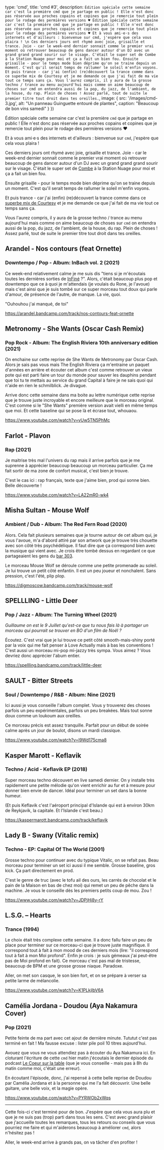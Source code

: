 

  type: 'cmd',
  title: 'cmd #3',
  description: `
Édition spéciale cette semaine car c'est la première cmd que je partage en
public ! Elle n'est donc pas réservée aux proches copains et copines que je
remercie tout plein pour le rodage des permières versions ♥
Édition spéciale cette semaine car c'est la première cmd que je partage en
public ! Elle n'est donc pas réservée aux proches copains et copines que je
remercie tout plein pour le rodage des permières versions ♥
Et à vous ami·e·s des internets et d'ailleurs : bienvenue sur cmd, j'espère que
cela vous plaira ! \n
Ces derniers jours ont rhymé avec joie, grisaille et trance. Joie - car le
week-end dernier sonnait comme le premier vrai moment où retrouver beaucoup de
gens dancer autour d'un DJ avec un grand grand grand sourir sur le visage.
C'était le super set de Combe à la Station Nuage pour moi et ça a fait un bien fou.
Ensuite grisaille - pour le temps mode bien déprime qu'on se traine depuis un
moment. C'est qu'il serait temps de rallumer le soleil m'enfin voyons.
Et puis trance - car j'ai (enfin) (re)découvert la trance comme dans ce
superbe mix de Courtesy et je me demande ce que j'ai fait de ma vie tout ce temps sans ça.
Vous l'aurez compris, il y aura de la grosse techno / trance au menu aujourd'hui
mais comme on aime beaucoup de choses sur cmd on entendra aussi de la pop, du
jazz, de l'ambient, de la house, du rap. Plein de choses ! Assez parlé, tout de
suite le premier titre tout droit dans tes oreilles.
`,
  image: {
    src: '/images/cmd-3.jpg',
    alt: "Un panneau Guinguette entouré de plantes",
    caption: "Beaucoup de bon vins samedi"
  }
})

Édition spéciale cette semaine car c'est la première `cmd` que je partage en
public ! Elle n'est donc pas réservée aux proches copains et copines que je
remercie tout plein pour le rodage des permières versions ♥

Et à vous ami·e·s des internets et d'ailleurs : bienvenue sur `cmd`, j'espère que
cela vous plaira !

Ces derniers jours ont rhymé avec joie, grisaille et trance. Joie - car le
week-end dernier sonnait comme le premier vrai moment où retrouver beaucoup de
gens dancer autour d'un DJ avec un grand grand grand sourir sur le visage.
C'était le super set de [Combe](https://www.facebook.com/djCombe) à la Station
Nuage pour moi et ça a fait un bien fou.

Ensuite grisaille - pour le temps mode bien déprime qu'on se traine depuis un
moment. C'est qu'il serait temps de rallumer le soleil m'enfin voyons.

Et puis trance - car j'ai (enfin) (re)découvert la trance comme dans ce
[superbe mix de Courtesy](https://www.youtube.com/watch?v=yEgV-alFoIU) et je me
demande ce que j'ai fait de ma vie tout ce temps sans ça.

Vous l'aurez compris, il y aura de la grosse techno / trance au menu aujourd'hui
mais comme on aime beaucoup de choses sur `cmd` on entendra aussi de la pop, du
jazz, de l'ambient, de la house, du rap. Plein de choses ! Assez parlé, tout de
suite le premier titre tout droit dans tes oreilles.


## Arandel - Nos contours (feat Ornette)
### Downtempo / Pop - Album: InBach vol. 2 (2021)

Ce week-end relativement calme je me suis dis "tiens si je m'écoutais toutes les
dernières sorties de [InFiné](https://infine-rec.bandcamp.com/artists) ?".
Alors, c'était beaucoup plus pop et downtempo que ce à quoi je m'attendais (je
voulais du Rone, je l'avoue) mais c'est ainsi que je suis tombé sur ce super
morceau tout doux qui parle d'amour, de présence de l'autre, de manque. La vie,
quoi.

"Ouhouhou j'ai manqué, de toi"

https://arandel.bandcamp.com/track/nos-contours-feat-ornette


## Metronomy - She Wants (Oscar Cash Remix)
### Pop Rock - Album: The English Riviera 10th anniversary edition (2021)

On enchaine sur cette reprise de She Wants de Metronomy par Oscar Cash. Alors
je sais pas vous mais The English Riviera ça m'entraine un paquet d'années en
arrière et écouter cet album c'est comme retrouver un vieux pote qui est
parti faire un tour du monde pour sauver les dauphins pendant que toi tu te
mettais au service du grand Capital à faire je ne sais quoi qui n'aide en rien
le schmilblick. Je divague.

Arrive donc cette semaine dans ma boite au lettre numérique cette reprise que je
trouve juste incroyable et encore meilleure que le morceau original. C'est comme
si le "She Wants" première version avait vielli en même temps que moi.
Et cette baseline qui se pose là et écrase tout, whouaou.

https://www.youtube.com/watch?v=vUw5TN5PhMc


## Farlot - Plavon
### Rap (2021)

Je maitrise très mal l'univers du rap mais il arrive parfois que je me suprenne
à apprécier beaucoup beaucoup un morceau particulier. Ça me fait sortir de ma
zone de confort musical, c'est bien je trouve.

C'est le cas ici : rap français, texte que j'aime bien, prod qui sonne bien.
Belle découverte !

https://www.youtube.com/watch?v=LA22mR0-wk4


## Misha Sultan - Mouse Wolf
### Ambient / Dub - Album: The Red Fern Road (2020)

Alors. Cela fait plusieurs semaines que je tourne autour de cet album qui, je
vous l'avoue, m'a d'abord attiré par son artwork que je trouve très chouette
avec son côté très psychédélique. Il faut dire que ça correspond bien avec la
musique qui vient avec. Je crois être tombé dessus en regardant ce que
partageaient les gens du [bar 303](https://www.instagram.com/bar303nantes/).

Le morceau Mouse Wolf se déroule comme une petite promenade au soleil. Je lui
trouve un petit côté enfantin. Il est  un peu joueur et nonchalent. Sans
pression, c'est l'été, plip plop.

https://digmoscow.bandcamp.com/track/mouse-wolf


## SPELLLING - Little Deer
### Pop / Jazz - Album: The Turning Wheel (2021)

*Guillaume on est le 9 Juillet qu'est-ce que tu nous fais là à partager un
morceau qui pourrait se trouver en BO d'un film de Noël ?*

Écoutez. C'est vrai que je lui trouve ce petit côté smooth-mais-shiny porté par
la voix qui me fait penser à Love Actually mais à bas les conventions ! C'est
aussi un morceau mi-pop mi-jazzy très sympa. Vous aimez ? Vous devriez donc
apprécier l'abum entier.

https://spellling.bandcamp.com/track/little-deer


## SAULT - Bitter Streets
### Soul / Downtempo / R&B - Album: Nine (2021)

Ici aussi je vous conseille l'album complet. Vous y trouverez des choses
parfois un peu expérimentales, parfois un peu breakées. Mais tout
sonne doux comme un loukoum aux oreilles.

Ce morceau précis est assez tranquille. Parfait pour un début de soirée calme
après un jour de boulot, disons un mardi classique.

https://www.youtube.com/watch?v=l9Wd175cma8


## Kasper Marott - Keflavik
### Techno / Acid - Keflavik EP (2018)

Super morceau techno découvert en live samedi dernier. On y installe très
rapidement une petite mélodie qu'on vient enrichir au fur et à mesure pour
donner bien envie de dancer. Idéal pour terminer un set dans la bonne humeur.

(Et puis Keflavik c'est l'aéroport principal d'Islande qui est à environ 30km de
Reykjavik, la capitale. Et l'Islande c'est beau.)

https://kaspermarott.bandcamp.com/track/keflavik


## Lady B - Swany (Vitalic remix)
### Techno - EP: Capital Of The World (2001)

Grosse techno pour continuer avec du typique Vitalic, on se refait pas. Beau
morceau pour terminer un set ici aussi il me semble. Grosse baseline, gros
kick. Ça part directement en prod.

C'est le genre de truc (avec le tofu ail des ours, les carrés de chocolat et le
pain de la Maison en bas de chez moi) qui remet un peu de pêche dans la machine.
Je vous le conseille dès les premiers petits coup de mou. Zou !

https://www.youtube.com/watch?v=JDPjHi8y-rY


## L.S.G. – Hearts
### Trance (1994)

Le choix était très complexe cette semaine.
Il a donc fallu faire un peu de place pour terminer sur ce morceau-ci que je
trouve juste magnifique.
Il correspond tout à fait à mon mood de ces derniers mois (lire:
"il correspond tout à fait à mon Moi profond". Enfin je crois : je suis gémeaux
j'ai peut-être pas de Moi profond en fait). Ce morceau c'est pas mal de
tristesse, beaucoup de BPM et une grosse grosse niaque. Paradoxe.

Aller, on met son casque, le son bien fort, et on se prépare à verser sa petite
larme de mélancolie.

https://www.youtube.com/watch?v=K1PLkjlbV6A


## Camélia Jordana - Doudou (Aya Nakamura Cover)
### Pop (2021)

Petite feinte de ma part avec cet ajout de dernière minute. Tututut c'est pas
terminé en fait ! Ma fausse excuse : lister pile poil 10 titres aujourd'hui.

Avouez que vous ne vous attendiez pas à écouter du Aya Nakamura ici. En
cloturant l'écriture de cette `cmd` hier matin j'écoutais le dernier épisode du
podcast [Le Coeur sur la table](https://www.binge.audio/podcast/le-coeur-sur-la-table)
(que je vous conseille - mais pas à 8h du matin comme moi, c'était une erreur).

En écoutant l'épisode, donc, j'ai repensé à cette belle reprise de Doudou par
Camélia Jordana et à la personne qui me l'a fait découvrir. Une belle guitare,
une belle voix, et la magie opère.

https://www.youtube.com/watch?v=PYRWOb2xWqs


---


Cette fois-ci c'est terminé pour de bon. J'espère que cela vous aura plu et que
je ne suis pas (trop) parti dans tous les sens. C'est avec grand plaisir
que j'accueille toutes les remarques, tous les retours ou conseils que vous
pourriez me faire et qui m'aiderons beaucoup à améliorer `cmd`, alors n'hésitez
pas !

Aller, le week-end arrive à grands pas, on va tâcher d'en profiter !

